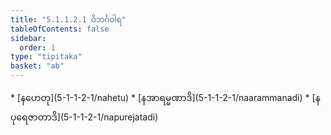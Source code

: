 ```yaml
---
title: "5.1.1.2.1 ဝိဘင်္ဂဝါရ"
tableOfContents: false
sidebar:
  order: 1
type: "tipitaka"
basket: "ab"
---
```



<DynamicBreadcrumb />



<TableOfContents>
* [နဟေတု](5-1-1-2-1/nahetu)
* [နအာရမ္မဏာဒိ](5-1-1-2-1/naarammanadi)
* [နပုရေဇာတာဒိ](5-1-1-2-1/napurejatadi)
</TableOfContents>
